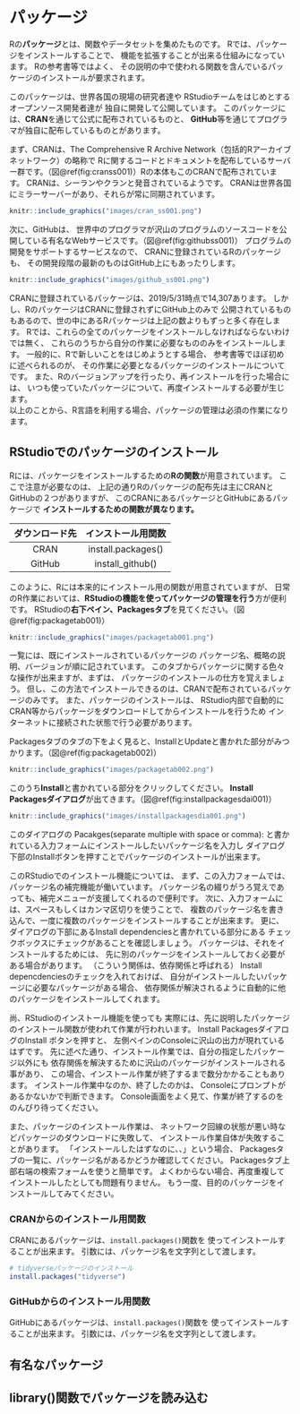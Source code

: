 # パッケージ

Rの**パッケージ**とは、関数やデータセットを集めたものです。
Rでは、パッケージをインストールすることで、 
機能を拡張することが出来る仕組みになっています。
Rの参考書等ではよく、
その説明の中で使われる関数を含んでいるパッケージのインストールが要求されます。

このパッケージは、世界各国の現場の研究者達や
RStudioチームをはじめとするオープンソース開発者達が
独自に開発して公開しています。
このパッケージには、**CRAN**を通じて公式に配布されているものと、
**GitHub**等を通じてプログラマが独自に配布しているものとがあります。

まず、CRANは、The Comprehensive R Archive Network（包括的Rアーカイブネットワーク）の略称で
Rに関するコードとドキュメントを配布しているサーバー群です。（図\@ref(fig:cranss001)）Rの本体もこのCRANで配布されています。
CRANは、シーランやクランと発音されているようです。
CRANは世界各国にミラーサーバーがあり、それらが常に同期されています。

```r
knitr::include_graphics("images/cran_ss001.png")
```



次に、GitHubは、
世界中のプログラマが沢山のプログラムのソースコードを公開している有名なWebサービスです。（図\@ref(fig:githubss001)）
プログラムの開発をサポートするサービスなので、
CRANに登録されているRのパッケージも、
その開発段階の最新のものはGitHub上にもあったりします。


```r
knitr::include_graphics("images/github_ss001.png")
```

CRANに登録されているパッケージは、2019/5/31時点で14,307あります。
しかし、RのパッケージはCRANに登録されずにGitHub上のみで
公開されているものもあるので、世の中にあるRパッケージは上記の数よりもずっと多く存在します。
Rでは、これらの全てのパッケージをインストールしなければならないわけでは無く、
これらのうちから自分の作業に必要なもののみをインストールします。
一般的に、Rで新しいことをはじめようとする場合、
参考書等でほぼ初めに述べられるのが、
その作業に必要となるパッケージのインストールについてです。
また、Rのバージョンアップを行ったり、再インストールを行った場合には、 
いつも使っていたパッケージについて、再度インストールする必要が生じます。  
以上のことから、R言語を利用する場合、パッケージの管理は必須の作業になります。  


## RStudioでのパッケージのインストール

Rには、パッケージをインストールするための**Rの関数**が用意されています。
ここで注意が必要なのは、
上記の通りRのパッケージの配布先は主にCRANとGitHubの２つがありますが、
このCRANにあるパッケージとGitHubにあるパッケージで
**インストールするための関数が異なります。**

|ダウンロード先|インストール用関数|
|:---:|:---:|
|CRAN|install.packages()|
|GitHub|install_github()|

このように、Rには本来的にインストール用の関数が用意されていますが、
日常のR作業においては、**RStudioの機能を使ってパッケージの管理を行う**方が便利です。
RStudioの**右下ペイン、Packagesタブ**を見てください。（図\@ref(fig:packagetab001)）

```r
knitr::include_graphics("images/packagetab001.png")
```

一覧には、既にインストールされているパッケージの
パッケージ名、概略の説明、バージョンが順に記されています。
このタブからパッケージに関する色々な操作が出来ますが、まずは、
パッケージのインストールの仕方を覚えましょう。
但し、この方法でインストールできるのは、CRANで配布されているパッケージのみです。
また、パッケージのインストールは、
RStudio内部で自動的にCRAN等からパッケージをダウンロードしてからインストールを行うため
インターネットに接続された状態で行う必要があります。


Packagesタブのタブの下をよく見ると、InstallとUpdateと書かれた部分がみつかります。（図\@ref(fig:packagetab002)）
```r
knitr::include_graphics("images/packagetab002.png")
```


このうち**Install**と書かれている部分をクリックしてください。
**Install Packagesダイアログ**が出てきます。（図\@ref(fig:installpackagesdai001)）


```r
knitr::include_graphics("images/installpackagesdia001.png")
```

このダイアログの Pacakges(separate multiple with space or comma): 
と書かれている入力フォームにインストールしたいパッケージ名を入力し
ダイアログ下部のInstallボタンを押すことでパッケージのインストールが出来ます。

このRStudioでのインストール機能については、
まず、この入力フォームでは、パッケージ名の補完機能が働いています。
パッケージ名の綴りがうろ覚えであっても、補完メニューが支援してくれるので便利です。
次に、入力フォームには、スペースもしくはカンマ区切りを使うことで、
複数のパッケージ名を書き込んで、一度に複数のパッケージをインストールすることが出来ます。
更に、ダイアログの下部にあるInstall dependenciesと書かれている部分にある
チェックボックスにチェックがあることを確認しましょう。
パッケージは、それをインストールするためには、
先に別のパッケージをインストールしておく必要がある場合があります。
（こういう関係は、依存関係と呼ばれる）
Install depencdenciesのチェックを入れておけば、
自分がインストールしたいパッケージに必要なパッケージがある場合、
依存関係が解決されるように自動的に他のパッケージをインストールしてくれます。

尚、RStudioのインストール機能を使っても
実際には、先に説明したパッケージのインストール関数が使われて作業が行われいます。
Install PackagesダイアログのInstall ボタンを押すと、
左側ペインのConsoleに沢山の出力が現れているはずです。
先に述べた通り、インストール作業では、自分の指定したパッケージ以外にも
依存関係を解決するために沢山のパッケージがインストールされる事があり、
この場合、インストール作業が終了するまで数分かかることもあります。
インストール作業中なのか、終了したのかは、
Consoleにプロンプトがあるかないかで判断できます。
Console画面をよく見て、作業が終了するのをのんびり待ってください。

また、パッケージのインストール作業は、
ネットワーク回線の状態が悪い時などパッケージのダウンロードに失敗して、
インストール作業自体が失敗することがあります。
「インストールしたはずなのに、、」という場合、
Packagesタブの一覧に、パッケージ名があるかどうか確認してください。
Packagesタブ上部右端の検索フォームを使うと簡単です。
よくわからない場合、再度重複してインストールしたとしても問題有りません。
もう一度、目的のパッケージをインストールしてみてください。










### CRANからのインストール用関数{-}

CRANにあるパッケージは、`install.packages()`関数を
使ってインストールすることが出来ます。
引数には、パッケージ名を文字列として渡します。

```r
# tidyverseパッケージのインストール
install.packages("tidyverse")
```

### GitHubからのインストール用関数{-}

GitHubにあるパッケージは、`install.packages()`関数を
使ってインストールすることが出来ます。
引数には、パッケージ名を文字列として渡します。


## 有名なパッケージ

## library()関数でパッケージを読み込む
